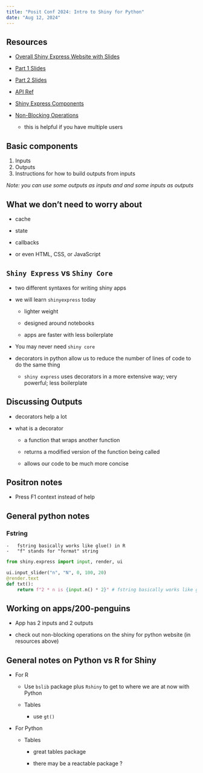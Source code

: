 ```yaml
---
title: "Posit Conf 2024: Intro to Shiny for Python"
date: "Aug 12, 2024"
---
```


## Resources

-   [Overall Shiny Express Website with Slides](https://posit-conf-2024.github.io/intro-to-shiny-for-python/)

-   [Part 1 Slides](https://posit-conf-2024.github.io/intro-to-shiny-for-python/docs/shiny-express-slides.html#/to-make-an-app-reactive-1)

-   [Part 2 Slides](https://posit-conf-2024.github.io/intro-to-shiny-for-python/docs/reactivity-intro-slides.html#/title-slide)

-   [API Ref](https://shiny.posit.co/py/api/express/)

-   [Shiny Express Components](https://shiny.posit.co/py/components/)

-   [Non-Blocking Operations](https://shiny.posit.co/py/docs/nonblocking.html)

    -   this is helpful if you have multiple users

## Basic components

1.  Inputs
2.  Outputs
3.  Instructions for how to build outputs from inputs

*Note: you can use some outputs as inputs and and some inputs as outputs*

## What we don't need to worry about

-   cache

-   state

-   callbacks

-   or even HTML, CSS, or JavaScript

## `Shiny Express` vs `Shiny Core`

-   two different syntaxes for writing shiny apps

-   we will learn `shinyexpress` today

    -   lighter weight

    -   designed around notebooks

    -   apps are faster with less boilerplate

-   You may never need `shiny core`

-   decorators in python allow us to reduce the number of lines of code to do the same thing

    -   `shiny express` uses decorators in a more extensive way; very powerful; less boilerplate

## Discussing Outputs

-   decorators help a lot

-   what is a decorator

    -   a function that wraps another function

    -   returns a modified version of the function being called

    -   allows our code to be much more concise

## Positron notes

-   Press F1 context instead of help

## General python notes

### Fstring

```         
-   fstring basically works like glue() in R
-   "f" stands for "format" string
```

```python
from shiny.express import input, render, ui

ui.input_slider("n", "N", 0, 100, 20)
@render.text
def txt():
    return f"2 * n is {input.n() * 2}" # fstring basically works like glue() in R
```

## Working on apps/200-penguins

-   App has 2 inputs and 2 outputs

-   check out non-blocking operations on the shiny for python website (in resources above)

## General notes on Python vs R for Shiny

-   For R

    -   Use `bslib` package plus `Rshiny` to get to where we are at now with Python

    -   Tables

        -   use `gt()`

-   For Python

    -   Tables

        -   great tables package

        -   there may be a reactable package ?